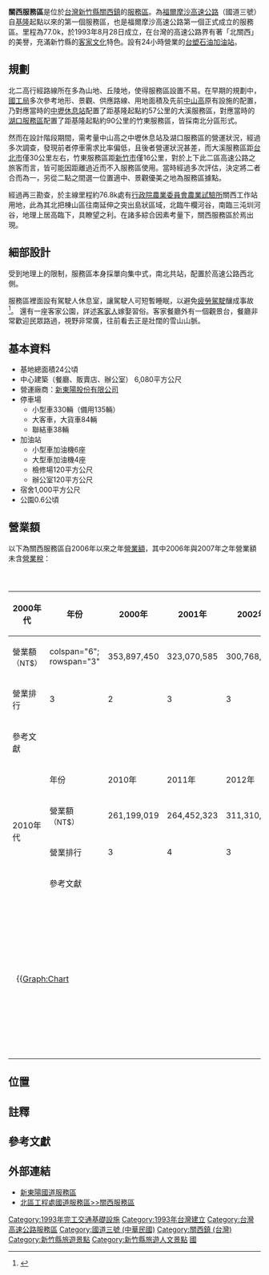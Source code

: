 {{refimprove|time=2020-10-26}}
{{Infobox TwRoadSA
|name=關西服務區
|name_en=Guanxi Service Area
|image=Guanxi Service Area evening 20170405.jpg
|road=3
|type=封閉集中式
|local=77.0
|date=1993年8月28日
|address=[[新竹縣|新竹縣]][[關西鎮_(臺灣)|關西鎮]]東安里11鄰上三屯14號
|coord={{coord|24|48|4.49|N|121|11|38.49|E|scale:1000_region:TW-HSQ|display=it}}
|ele=237.33
|area=24
|lot=
*小型車465位（備用135位）
*大客貨、聯結車120位
*專用車位10位
*總計595位
|market=[[新東陽股份有限公司|新東陽股份有限公司]]
|marketexp=2019年6月1日－2025年5月31日
|marketnum=
|gas=[[台塑石化股份有限公司|台塑石化股份有限公司]]
|gasexp=
|repair=
}}
'''關西服務區'''是位於[[台灣|台灣]][[新竹縣|新竹縣]][[關西鎮_(台灣)|關西鎮]]的[[服務區|服務區]]。為[[福爾摩沙高速公路|福爾摩沙高速公路]]（國道三號）自[[基隆市|基隆]]起點以來的第一個服務區，也是福爾摩沙高速公路第一個正式成立的服務區。里程為77.0k，於1993年8月28日成立，在台灣的高速公路界有著「北關西」的美譽，充滿新竹縣的[[客家文化|客家文化]]特色。設有24小時營業的[[台塑石油|台塑石油]][[加油站|加油站]]。

== 規劃 ==
北二高行經路線所在多為山地、丘陵地，使得服務區設置不易。在早期的規劃中，[[國工局|國工局]]多次參考地形、景觀、供應路線、用地面積及先前[[中山高|中山高]]原有設施的配置，乃對應當時的[[中壢休息站|中壢休息站]]配置了距基隆起點約57公里的大溪服務區，對應當時的[[湖口服務區|湖口服務區]]配置了距基隆起點約90公里的竹東服務區，皆採南北分區形式。

然而在設計階段期間，需考量中山高之中壢休息站及湖口服務區的營運狀況，經過多次調查，發現前者停車需求比率偏低，且後者營運狀況甚差，而大溪服務區距[[台北市|台北市]]僅30公里左右，竹東服務區距[[新竹市|新竹市]]僅16公里，對於上下此二區高速公路之旅客而言，皆可能因距離過近而不入服務區使用。當時經過多次評估，決定將二者合而為一，另從二點之間選一位置適中、景觀優美之地為服務區據點。

經過再三勘查，於主線里程約76.8k處有[[行政院農業委員會農業試驗所|行政院農業委員會農業試驗所]]關西工作站用地，此為其北把棟山區往南延伸之突出島狀區域，北臨牛欄河谷，南臨三沌圳河谷，地理上居高臨下，具瞭望之利。在諸多綜合因素考量下，關西服務區於焉出現。

== 細部設計 ==
受到地理上的限制，服務區本身採單向集中式，南北共站，配置於高速公路西北側。

服務區裡面設有駕駛人休息室，讓駕駛人可短暫睡眠，以避免[[疲勞駕駛|疲勞駕駛]]釀成事故<ref>{{Cite web |url=http://www.freeway.gov.tw/Publish.aspx?cnid=2293&p=6656 |title=國道駕駛人休息室(含簡易休憩區)服務資訊 |access-date=2017-03-07 |archive-date=2017-03-07 |archive-url=https://web.archive.org/web/20170307205420/http://www.freeway.gov.tw/Publish.aspx?cnid=2293&p=6656 |dead-url=no }}</ref>。
還有一座客家公園，詳述[[客家人|客家人]]嫁娶習俗。客家餐廳外有一個觀景台，餐廳非常歡迎民眾路過，視野非常廣，往前看去正是壯闊的雪山山脈。

== 基本資料 ==
*基地總面積24公頃
*中心建築（餐廳、販賣店、辦公室） 6,080平方公尺
*營運廠商：[[新東陽股份有限公司|新東陽股份有限公司]]
*停車場
**小型車330輛（備用135輛）
**大客車，大貨車84輛
**聯結車38輛
*加油站
**小型車加油機6座
**大型車加油機4座
**檢修場120平方公尺
**辦公室120平方公尺
*宿舍1,000平方公尺
*公園0.6公頃

==營業額==
以下為關西服務區自2006年以來之年[[營業額|營業額]]，其中2006年與2007年之年營業額未含[[營業稅|營業稅]]：
{| class="wikitable" style="text-align:center; font-size:10pt; white-space:nowrap;"
|+<big>關西服務區年營業額</big>
! rowspan="4"|2000年代
! 年份
| 2000年 || 2001年 || 2002年 || 2003年 || 2004年 || 2005年 || 2006年 || 2007年 || 2008年 || 2009年
|-
! 營業額<br><span style="font-size:90%">（NT$）</span>
| colspan="6"; rowspan="3" {{n/a}}
| 353,897,450{{Efn|name=no|未含營業稅。}}
| 323,070,585{{Efn|name=no}}
| 300,768,959
| 280,355,296
|-
! 營業排行
| 3 || 2 || 3 || 3
|- 
! 參考文獻
| colspan="2"|{{R|freeway20062012}}
| colspan="2"|{{R|freeway20082012}}
|- style="border-top:2px solid"
! rowspan="4"|2010年代
! 年份
| 2010年 || 2011年 || 2012年 || 2013年 || 2014年 || 2015年 || 2016年 || 2017年 || 2018年 || rowspan="4"|
|-
! 營業額<br><span style="font-size:90%">（NT$）</span>
| 261,199,019
| 264,452,323
| 311,310,633
| 319,056,932
| 334,718,253
| 372,005,141
| 395,204,482
| 388,501,089
| 389,391,318
|-
! 營業排行
| 3 || 4 || 3 || 3 || 5 || 3 || 3 || 3 || 3
|- 
! 參考文獻
| colspan="6"|{{R|freeway20102015}}
| colspan="3"|{{R|turnover}}
|-
| colspan="6" style="text-align:left; padding:1em;"|
{{Graph:Chart
 | width = 400
 | height = 150
 | xAxisTitle = 年份
 | yAxisTitle = 年營業額（NT$）
 | type = rect
 | x = 2006, 2007, 2008, 2009, 2010, 2011, 2012, 2013, 2014, 2015, 2016, 2017, 2018
 | y1 = 353897450, 323070585, 300768959, 280355296, 261199019, 264452323, 311310633, 319056932, 334718253, 372005141, 395204482, 388501089, 389391318
 | xAxisAngle = -45
 | yAxisMin = 0
 | yAxisMax = 
 | yAxisFormat = 
 | colors = #89CFF0
}}
{{Legend|#89CFF0|關西服務區年營業額}}
|colspan="6" style="text-align:left; padding:1em;"|
{{Graph:Chart
 | width = 400
 | height = 150
 | xAxisTitle = 年份
 | yAxisTitle = 所占百分比（%）
 | type = line
 | x = 2006, 2007, 2008, 2009, 2010, 2011, 2012, 2013, 2014, 2015, 2016, 2017, 2018
 | y1 = 11.6890, 11.5155, 10.7721, 10.0955, 9.3666, 9.0125, 9.6663, 9.8548, 9.7285, 9.6550, 9.4852, 9.3561, 9.6203
 | yAxisMin = 6
 | yAxisMax = 14
 | yAxisFormat = 
 | showSymbols = yes
 | colors = #FF9999
}}
{{Legend|#FF9999|關西服務區年營業額佔全區年總營業額之百分比}}
|}

==位置==
{{Start expwy box|[[中華民國國道|中華民國國道]]}}
{{s-expwy IC|[[高原交流道|高原交流道]]|往 [[大溪交流道|大溪]]、[[鶯歌系統交流道|鶯歌系統]]}}
{{s-line|[[File:TWHW3.svg|20px]][[福爾摩沙高速公路|國道3號]]|77.0k|#007d18}}
{{s-expwy IC|[[關西交流道|關西交流道]]|往 [[寶山交流道|寶山]]、[[新竹系統交流道|新竹系統]]}}
{{illus}}
{{Fwu|st|[[大溪區|大溪]]}}
{{Fwi|Full|73|高原}}
{{Fwh|st}}
{{Fwm|TWHW3}}
{{Fwh|st}}
{{Fwi3|ser|關西}}
{{Fwh|st}}
{{Fwm|TWHW3}}
{{Fwh|st}}
{{Fwi|Full|79|關西}}
{{Fwd|st|[[芎林鄉|芎林]]}}
{{Fwed}}

==註釋==
{{Notelist}}

== 參考文獻 ==
{{Reflist
|refs=
<ref name="freeway20062012">{{Cite web|url=https://www.freeway.gov.tw/UserFiles/101高速公路服務區營業收入(2).doc|title=高速公路服務區營業收入（2006年至2012年，未含營業稅）|publisher=交通部高速公路局|accessdate=2019-05-18|format=DOC|archive-date=2019-07-13|archive-url=https://web.archive.org/web/20190713011523/https://www.freeway.gov.tw/UserFiles/101%E9%AB%98%E9%80%9F%E5%85%AC%E8%B7%AF%E6%9C%8D%E5%8B%99%E5%8D%80%E7%87%9F%E6%A5%AD%E6%94%B6%E5%85%A5%282%29.doc|dead-url=no}}</ref>
<ref name="freeway20082012">{{Cite web|url=https://www.freeway.gov.tw/Upload/201312/10211%E9%AB%98%E9%80%9F%E5%85%AC%E8%B7%AF%E5%B1%80%E6%9C%8D%E5%8B%99%E5%8D%80%E7%87%9F%E6%A5%AD%E6%94%B6%E5%85%A5(%E5%B1%80%E7%B6%B2)).pdf|title=交通部臺灣區國道高速公路局各服務區年度營業額（2008年至2012年）|publisher=交通部高速公路局|accessdate=2019-05-18|archive-date=2019-07-13|archive-url=https://web.archive.org/web/20190713011523/https://www.freeway.gov.tw/Upload/201312/10211%E9%AB%98%E9%80%9F%E5%85%AC%E8%B7%AF%E5%B1%80%E6%9C%8D%E5%8B%99%E5%8D%80%E7%87%9F%E6%A5%AD%E6%94%B6%E5%85%A5%28%E5%B1%80%E7%B6%B2%29%29.pdf|dead-url=no}}</ref>
<ref name="freeway20102015">{{Cite web|url=https://www.freeway.gov.tw/Upload/201604/10503%E9%AB%98%E9%80%9F%E5%85%AC%E8%B7%AF%E5%B1%80%E6%9C%8D%E5%8B%99%E5%8D%80%E7%87%9F%E6%A5%AD%E6%94%B6%E5%85%A5.pdf|title=交通部臺灣區國道高速公路局各服務區年度營業額（2010年至2015年）|publisher=交通部高速公路局|accessdate=2019-05-18|archive-date=2019-07-13|archive-url=https://web.archive.org/web/20190713011523/https://www.freeway.gov.tw/Upload/201604/10503%E9%AB%98%E9%80%9F%E5%85%AC%E8%B7%AF%E5%B1%80%E6%9C%8D%E5%8B%99%E5%8D%80%E7%87%9F%E6%A5%AD%E6%94%B6%E5%85%A5.pdf|dead-url=no}}</ref>
}}

==外部連結==
{{commonscat|Guanxi Service Area}}
*[https://web.archive.org/web/20161229174840/http://hsin.begonia.tw/home.php 新東陽國道服務區]
*[http://www.freeway.gov.tw/NorthService/Guanxi/ 北區工程處國道服務區>>關西服務區] {{Wayback|url=http://www.freeway.gov.tw/NorthService/Guanxi/ |date=20210205181545 }}

{{中華民國國道3號}}
{{台灣高速公路服務區}}
{{Portal bar|亞洲|臺灣|新竹|公路}}

{{DEFAULTSORT:Guanxi Service Area}}
[[Category:1993年完工交通基礎設施|Category:1993年完工交通基礎設施]]
[[Category:1993年台灣建立|Category:1993年台灣建立]]
[[Category:台灣高速公路服務區|Category:台灣高速公路服務區]]
[[Category:國道三號_(中華民國)|Category:國道三號 (中華民國)]]
[[Category:關西鎮_(台灣)|Category:關西鎮 (台灣)]]
[[Category:新竹縣旅遊景點|Category:新竹縣旅遊景點]]
[[Category:新竹縣旅遊人文景點|Category:新竹縣旅遊人文景點]]
[[Category:新竹縣道路|國]]